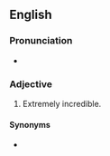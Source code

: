 {{also|infuckingcredible}}
==English==

===Pronunciation===
* {{audio|En-au-in-fucking-credible.ogg|Audio (AU)|lang=en}}

===Adjective===
{{en-adj|head=[[incredible|in]][[-fucking-]][[incredible|credible]]}}

# {{lb|en|vulgar|slang}} Extremely incredible.

====Synonyms====
* {{l|en|un-fucking-believable}}
